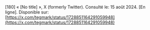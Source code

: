 \[180\]	« \[No title\] », X (formerly Twitter). Consulté le: 15 août 2024\. \[En ligne\]. Disponible sur: [https://x.com/tegmark/status/1728851164291059948](https://x.com/tegmark/status/1728851164291059948)